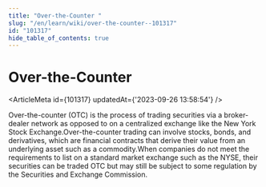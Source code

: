 ```yaml
---
title: "Over-the-Counter "
slug: "/en/learn/wiki/over-the-counter--101317"
id: "101317"
hide_table_of_contents: true
---
```



# Over-the-Counter 

<ArticleMeta id={101317} updatedAt={'2023-09-26 13:58:54'} />
<div className='border-solid border-b border-t-0 my-4 border-[var(--ifm-color-gray-300)]' />

Over-the-counter (OTC) is the process of trading securities via a broker-dealer network as opposed to on a centralized exchange like the New York Stock Exchange.Over-the-counter trading can involve stocks, bonds, and derivatives, which are financial contracts that derive their value from an underlying asset such as a commodity.When companies do not meet the requirements to list on a standard market exchange such as the NYSE, their securities can be traded OTC but may still be subject to some regulation by the Securities and Exchange Commission.
